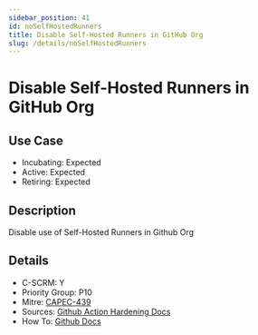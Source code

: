 ```yaml
---
sidebar_position: 41
id: noSelfHostedRunners
title: Disable Self-Hosted Runners in GitHub Org
slug: /details/noSelfHostedRunners
---
```


# Disable Self-Hosted Runners in GitHub Org

## Use Case

- Incubating: Expected
- Active: Expected
- Retiring: Expected

## Description

Disable use of Self-Hosted Runners in Github Org

## Details

- C-SCRM: Y
- Priority Group: P10
- Mitre: [CAPEC-439](https://capec.mitre.org/data/definitions/439.html)
- Sources: [Github Action Hardening Docs](https://docs.github.com/en/actions/security-guides/security-hardening-for-github-actions#hardening-for-self-hosted-runners)
- How To: [Github Docs](https://docs.github.com/en/organizations/managing-organization-settings/disabling-or-limiting-github-actions-for-your-organization#limiting-the-use-of-self-hosted-runners)

